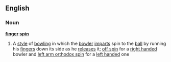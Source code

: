==English==
===Noun===
'''[[finger]] [[spin]]'''
#{{cricket}} A [[style]] of [[bowling]] in which the [[bowler]] [[impart]]s spin to the [[ball]] by running his [[finger]]s down its side as he [[release]]s it; [[off spin]] for a [[right handed]] bowler and [[left arm orthodox spin]] for a [[left handed]] one